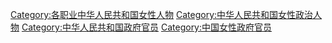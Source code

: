 [[Category:各职业中华人民共和国女性人物|Category:各职业中华人民共和国女性人物]]
[[Category:中华人民共和国女性政治人物|Category:中华人民共和国女性政治人物]]
[[Category:中华人民共和国政府官员|Category:中华人民共和国政府官员]]
[[Category:中国女性政府官员|Category:中国女性政府官员]]